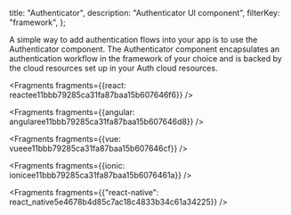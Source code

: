   title: "Authenticator",
  description: "Authenticator UI component",
  filterKey: "framework",
};

A simple way to add authentication flows into your app is to use the Authenticator component. The Authenticator component encapsulates an authentication workflow in the framework of your choice and is backed by the cloud resources set up in your Auth cloud resources.


<Fragments fragments={{react: reactee11bbb79285ca31fa87baa15b607646f6}} />


<Fragments fragments={{angular: angularee11bbb79285ca31fa87baa15b607646d8}} />


<Fragments fragments={{vue: vueee11bbb79285ca31fa87baa15b607646cf}} />


<Fragments fragments={{ionic: ionicee11bbb79285ca31fa87baa15b6076461a}} />


<Fragments
  fragments={{"react-native": react_native5e4678b4d85c7ac18c4833b34c61a34225}}
/>
